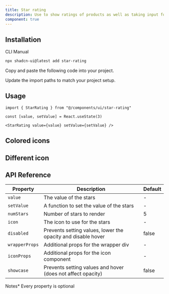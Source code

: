 ```yaml
---
title: Star rating
description: Use to show ratings of products as well as taking input for rating
component: true
---
```


<ComponentPreview name="star-rating-demo" />

## Installation

<Tabs defaultValue="cli">

<TabsList>
  <TabsTrigger value="cli">CLI</TabsTrigger>
  <TabsTrigger value="manual">Manual</TabsTrigger>
</TabsList>
<TabsContent value="cli">

```bash
npx shadcn-ui@latest add star-rating
```

</TabsContent>

<TabsContent value="manual">

<Steps>

<Step>Copy and paste the following code into your project.</Step>

<ComponentSource name="star-rating" />

<Step>Update the import paths to match your project setup.</Step>

</Steps>

</TabsContent>

</Tabs>

## Usage

```tsx
import { StarRating } from "@/components/ui/star-rating"
```

```tsx
const [value, setValue] = React.useState(3)

<StarRating value={value} setValue={setValue} />
```

## Colored icons

<ComponentPreview name="star-rating-colored" />

## Different icon

<ComponentPreview name="star-rating-icon" />

## API Reference

| Property       | Description                                                  | Default |
| -------------- | ------------------------------------------------------------ | ------- |
| `value`        | The value of the stars                                       | -       |
| `setValue`     | A function to set the value of the stars                     | -       |
| `numStars`     | Number of stars to render                                    | 5       |
| `icon`         | The icon to use for the stars                                | -       |
| `disabled`     | Prevents setting values, lower the opacity and disable hover | false   |
| `wrapperProps` | Additional props for the wrapper div                         | -       |
| `iconProps`    | Additional props for the icon component                      | -       |
| `showcase`     | Prevents setting values and hover (does not affect opacity)  | false   |

Notes\* Every property is optional
